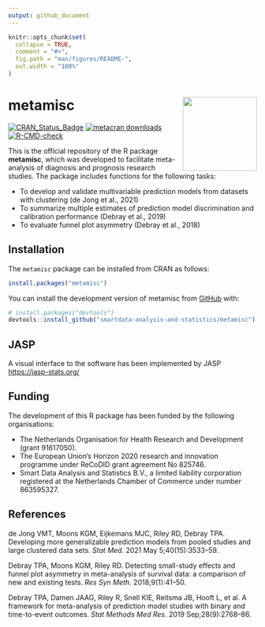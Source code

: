 ```yaml
---
output: github_document
---
```


<!-- README.md is generated from README.Rmd. Please edit that file -->

```r
knitr::opts_chunk$set(
  collapse = TRUE,
  comment = "#>",
  fig.path = "man/figures/README-",
  out.width = "100%"
)
```

# metamisc <img src="man/figures/logo.png" align="right" width="150" alt="" />

<!-- badges: start -->
[![CRAN_Status_Badge](https://www.r-pkg.org/badges/version/metamisc)](https://cran.r-project.org/package=metamisc)
[![metacran
downloads](https://cranlogs.r-pkg.org/badges/last-month/metamisc)](https://cran.r-project.org/package=metamisc)
[![R-CMD-check](https://github.com/smartdata-analysis-and-statistics/metamisc/actions/workflows/R-CMD-check.yaml/badge.svg)](https://github.com/smartdata-analysis-and-statistics/metamisc/actions/workflows/R-CMD-check.yaml)
<!-- badges: end -->



This is the official repository of the R package **metamisc**, which was developed to facilitate meta-analysis of diagnosis and prognosis research studies. The package includes functions for the following tasks:

* To develop and validate multivariable prediction models from datasets with clustering (de Jong et al., 2021)
* To summarize multiple estimates of prediction model discrimination and calibration performance (Debray et al., 2019)
* To evaluate funnel plot asymmetry (Debray et al., 2018)


## Installation

The `metamisc` package can be installed from CRAN as follows:

``` r
install.packages("metamisc")
```

You can install the development version of metamisc from [GitHub](https://github.com/) with:

``` r
# install.packages("devtools")
devtools::install_github("smartdata-analysis-and-statistics/metamisc")
```

## JASP
A visual interface to the software has been implemented by JASP <https://jasp-stats.org/>

## Funding

The development of this R package has been funded by the following organisations:

* The Netherlands Organisation for Health Research and Development (grant 91617050).
* The European Union’s Horizon 2020 research and innovation programme under ReCoDID grant agreement No 825746.
* Smart Data Analysis and Statistics B.V., a limited liability corporation registered at the Netherlands Chamber of Commerce under number 863595327.


## References
de Jong VMT, Moons KGM, Eijkemans MJC, Riley RD, Debray TPA. Developing more generalizable prediction models from pooled studies and large clustered data sets. *Stat Med*. 2021 May 5;40(15):3533–59. 

Debray TPA, Moons KGM, Riley RD. Detecting small-study effects and funnel plot asymmetry in meta-analysis of survival data: a comparison of new and existing tests. *Res Syn Meth*. 2018;9(1):41–50. 

Debray TPA, Damen JAAG, Riley R, Snell KIE, Reitsma JB, Hooft L, et al. A framework for meta-analysis of prediction model studies with binary and time-to-event outcomes. *Stat Methods Med Res*. 2019 Sep;28(9):2768–86. 

